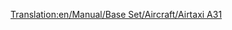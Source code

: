 [[Translation:en/Manual/Base Set/Aircraft/Airtaxi A31]]
{{hu/Navbox Légi járművek}}
{{hu/Repülőgépek|Name=Légitaxi A31
|Image=[[File:en/AirbusA300.png|AirbusA300]]
|Cost=38.964 (77,928)
|Speed=947 km/h (592 MPH)
|Annual=6.187 (12,374)
|Designed=1982
|Lifespan=24
|Capacity=210 utas és 25 csomag levél
|Description=Bevált sugárhajtású repülőgép, inkább a nagyobb repülőtereken használatos.
|Real-life=[http://hu.wikipedia.org/wiki/Airbus_A310 Airbus A310]
}}